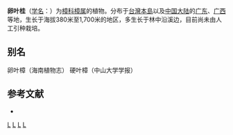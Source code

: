 {{Speciesbox
| name = 卵叶桂
| status = 
| status_system = 
| image =
| genus = Cinnamomum
| species = rigidissimum
| authority = [[张盍曾|H. T. Chang]]
}}

'''卵叶桂'''（[[学名|学名]]：{{lang|la|''Cinnamomum rigidissimum''}}）为[[樟科|樟科]][[樟属|樟属]]的植物。分布于[[台灣島|台灣本島]]以及[[中国大陆|中国大陆]]的[[广东|广东]]、[[广西|广西]]等地，生长于海拔380米至1,700米的地区，多生长于林中沿溪边，目前尚未由人工引种栽培。

== 别名 ==
卵叶樟（海南植物志） 硬叶樟（中山大学学报）

== 参考文献 ==
<div class="references-small">
* {{cite web| url =http://www.bioinfo.cn/db05/KmzwSpecies.php?action=view&id=11895| title =卵叶桂| work =《中国高等植物数据库全库》| publisher =中国科学院微生物研究所| author =昆明植物研究所| accessdate =2009-02-24| deadurl =yes| archiveurl =https://web.archive.org/web/20160305082018/http://www.bioinfo.cn/db05/KmzwSpecies.php?action=view&id=11895| archivedate =2016-03-05}}
</div>
{{Taxonbar|from=Q10910569}}

[[Category:樟属|L]]
[[Category:台灣植物|L]]
[[Category:广东植物|L]]
[[Category:广西植物|L]]


{{植物小作品}}